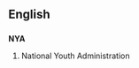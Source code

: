 ==English==

==={{initialism}}===
'''NYA'''

# {{US}} National Youth Administration
{{count page|[[Wiktionary:Page count]]}}